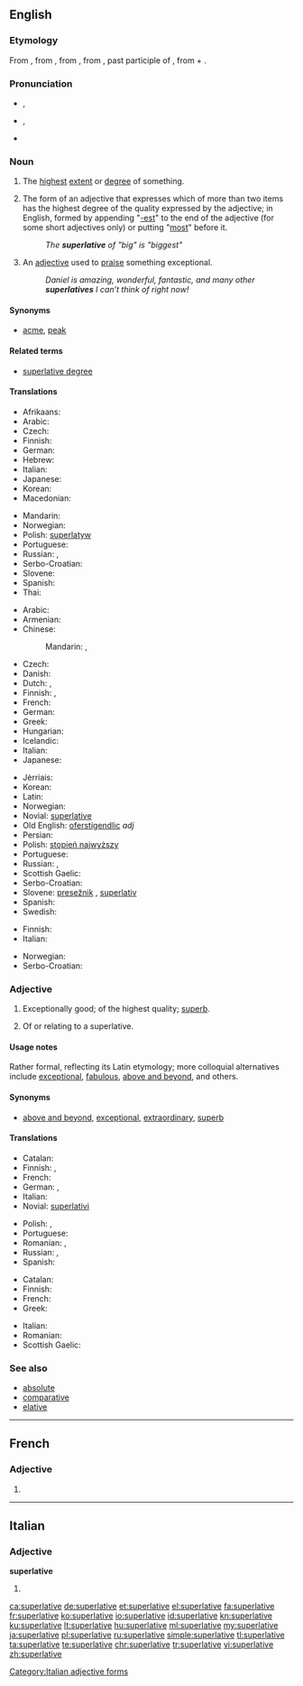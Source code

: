 ==English==

{{was wotd|2008|March|11}}
{{wikipedia}}

===Etymology===
From {{etyl|enm|en}} {{term|superlatyf|lang=enm}}, from {{etyl|fro|en}} {{term|superlatif|lang=fro}}, from {{etyl|LL.|en}} {{term/t|la|superlātīvus}}, from {{etyl|la|en}} {{term/t|la|superlātus||extravagant, of hyperbole}}, past participle of {{term|superfero||carry over|lang=la}}, from {{term|super||above|lang=la}} + {{term|fero||bear, carry|lang=la}}.

===Pronunciation===
* {{a|RP}} {{IPA|/suːˈpɜː.lə.tɪv/|/sjuːˈpɜː.lə.tɪv/}}, {{X-SAMPA|/su:"p3:.l@.tIv/}}
* {{a|US}} {{IPA|/suˈpɝː.lə.tɪv/}}, {{X-SAMPA|/su"p3`.l@.tIv/}}
* {{audio|en-us-superlative.ogg|Audio (US)}}

===Noun===
{{en-noun}}

# The [[highest]] [[extent]] or [[degree]] of something.
# {{context|grammar|lang=en}} The form of an adjective that expresses which of more than two items has the highest degree of the quality expressed by the adjective; in English, formed by appending "[[-est]]" to the end of the adjective (for some short adjectives only) or putting "[[most]]" before it.
#: ''The '''superlative''' of "big" is "biggest"''
# {{context|informal|lang=en}} An [[adjective]] used to [[praise]] something exceptional.
#: ''Daniel is amazing, wonderful, fantastic, and many other '''superlatives''' I can’t think of right now!''

====Synonyms====
* {{sense|highest degree}} [[acme]], [[peak]]

====Related terms====
* [[superlative degree]]

====Translations====
{{trans-top|highest degree of something}}
* Afrikaans: {{t+|af|superlatief}}
* Arabic: {{t|ar|صيغة التفضيل}}
* Czech: {{t+|cs|superlativ}}
* Finnish: {{t+|fi|huippu}}
* German: {{t+|de|Superlativ|m}}
* Hebrew: {{t|he|מופלג}}
* Italian: {{t|it|superlativo}}
* Japanese: {{t+|ja|最上級|tr=さいじょうきゅう, saijōkyū}}
* Korean: {{t|ko|최고의|sc=Hang}}
* Macedonian: {{t|mk|суперлатив}}
{{trans-mid}}
* Mandarin: {{t+|cmn|最高级|sc=Hani}}
* Norwegian: {{t+|no|superlativ}}
* Polish: [[superlatyw]] {{g|m}}
* Portuguese: {{t+|pt|superlativo}}
* Russian: {{t+|ru|высочайший|tr=vysočájšij}},  {{t+|ru|превосходный|tr=prevosxódnyj}}
* Serbo-Croatian: {{t|sh|sȕperlatīv|m}}
* Slovene: {{t|sl|presežek|m}}
* Spanish: {{t+|es|superlativo}}
* Thai: {{t|th|ชั้นเยี่ยม}}
{{trans-bottom}}

{{trans-top|form of adjective expressing "most"}}
* Arabic: {{t|ar|درجة فائقة|f|tr=daraja faa'iqa}}
* Armenian: {{t|hy|գերադրական|tr=geradrakan}}
* Chinese:
*: Mandarin: {{t|cmn|最高級|sc=Hani}},  {{t+|cmn|最高级|tr=zuìgāojí|sc=Hani}}
* Czech: {{t+|cs|superlativ|m}}
* Danish: {{t+|da|superlativ}}
* Dutch: {{t+|nl|overtreffende trap|m}}, {{t+|nl|superlatief|m}}
* Finnish: {{t+|fi|superlatiivi}}, {{t|fi|yliaste}}
* French: {{t+|fr|superlatif|m}}
* German: {{t+|de|Superlativ|m}}
* Greek: {{t+|el|υπερθετικό|n|tr=yperthetikó}}
* Hungarian: {{t+|hu|felsőfok}}
* Icelandic: {{t+|is|efsta stig|n}}
* Italian: {{t|it|superlativo|m}}
* Japanese: {{t+|ja|最上級|tr=さいじょうきゅう, saijōkyū}}
{{trans-mid}}
* Jèrriais: {{t|roa-jer|supèrlatif|m}}
* Korean: {{t+|ko|최상급|tr=choi-sang-geup,最上級|sc=Kore}}
* Latin: {{t|la|superlativus|m}}
* Norwegian: {{t+|no|superlativ|m}}
* Novial: [[superlative]]
* Old English: [[oferstígendlic]] ''adj''
* Persian: {{t|fa|صفت برترین|tr=sefat-e bartarin}}
* Polish: [[stopień najwyższy]] {{g|m}}
* Portuguese: {{t+|pt|superlativo|m}}
* Russian: {{t+|ru|превосходная степень|f|tr=prevosxódnaja stépen’}}, {{t|ru|суперлятив|m|tr=superljatív}}
* Scottish Gaelic: {{t|gd|feabhasach|m}}
* Serbo-Croatian: {{t|sh|sȕperlatīv|m}}
* Slovene: [[presežnik]] {{g|m}}, [[superlativ]] {{g|m}}
* Spanish: {{t+|es|superlativo|m}}
* Swedish: {{t+|sv|superlativ|n}}
{{trans-bottom}}

{{trans-top|adjective used to praise}}
* Finnish: {{t+|fi|superlatiivi}}
* Italian: {{t|it|superlativo|m}}
{{trans-mid}}
* Norwegian: {{t+|no|superlativ|n}}
* Serbo-Croatian: {{t|sh|sȕperlatīv|m}}
{{trans-bottom}}

===Adjective===
{{en-adj|-}}

# Exceptionally good; of the highest quality; [[superb]].
# {{context|grammar|lang=en}} Of or relating to a superlative.

====Usage notes====
Rather formal, reflecting its Latin etymology; more colloquial alternatives include [[exceptional]], [[fabulous]], [[above and beyond]], and others.

====Synonyms====
* {{sense|exceptionally good}} [[above and beyond]], [[exceptional]], [[extraordinary]], [[superb]]

====Translations====
{{trans-top|exceptionally good}}
* Catalan: {{t|ca|superlatiu}}
* Finnish: {{t+|fi|erinomainen}}, {{t+|fi|häikäisevä}}
* French: {{t+|fr|suprême}}
* German: {{t+|de|höchst}}, {{t+|de|hervorragend}}
* Italian: {{t|it|superlativo|m}}
* Novial: [[superlativi]]
{{trans-mid}}
* Polish: {{t+|pl|doskonały|m}}, {{t+|pl|znakomity|m}}
* Portuguese: {{t+|pt|supremo}}
* Romanian: {{t|ro|suprem}}, {{t|ro|superlativ}}
* Russian: {{t+|ru|высочайший|tr=vysočájšij}}, {{t+|ru|величайший|tr=veličájšij}}
* Spanish: {{t+|es|supremo}}
{{trans-bottom}}

{{trans-top|of or pertaining to a superlative}}
* Catalan: {{t|ca|superlatiu}}
* Finnish: {{t|fi|superlatiivinen}}
* French: {{t+|fr|superlatif|m}}
* Greek: {{t+|el|υπερθετικός|tr=yperthetikós}}
{{trans-mid}}
* Italian: {{t|it|superlativo|m}}
* Romanian: {{t|ro|superlativ}}
* Scottish Gaelic: {{t|gd|feabhasach}}
{{trans-bottom}}

===See also===
* [[absolute]]
* [[comparative]]
* [[elative]]

----

==French==

===Adjective===
{{fr-adj-form}} {{g|f}}

# {{feminine of|superlatif|lang=fr}}

----

==Italian==

===Adjective===
'''superlative''' {{g|f}}

# {{feminine plural of|superlativo|lang=it}}

[[Category:Italian adjective forms]]

[[ca:superlative]]
[[de:superlative]]
[[et:superlative]]
[[el:superlative]]
[[fa:superlative]]
[[fr:superlative]]
[[ko:superlative]]
[[io:superlative]]
[[id:superlative]]
[[kn:superlative]]
[[ku:superlative]]
[[lt:superlative]]
[[hu:superlative]]
[[ml:superlative]]
[[my:superlative]]
[[ja:superlative]]
[[pl:superlative]]
[[ru:superlative]]
[[simple:superlative]]
[[tl:superlative]]
[[ta:superlative]]
[[te:superlative]]
[[chr:superlative]]
[[tr:superlative]]
[[vi:superlative]]
[[zh:superlative]]